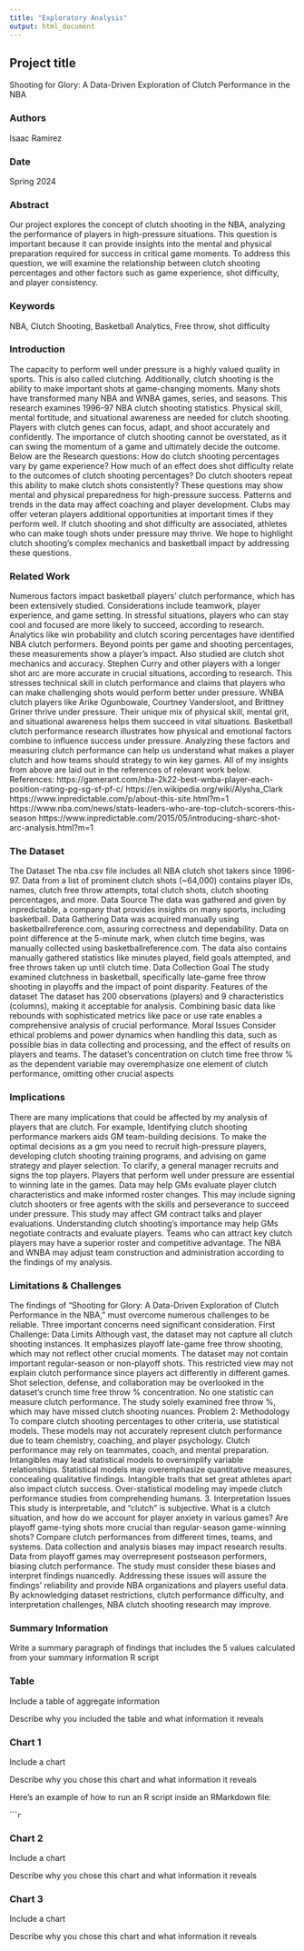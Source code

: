 ```yaml
---
title: "Exploratory Analysis"
output: html_document
---
```


## Project title

Shooting for Glory: A Data-Driven Exploration of Clutch Performance in the NBA

### Authors

Isaac Ramirez

### Date

Spring 2024

### Abstract

Our project explores the concept of clutch shooting in the NBA, analyzing the performance of players in high-pressure situations. This question is important because it can provide insights into the mental and physical preparation required for success in critical game moments. To address this question, we will examine the relationship between clutch shooting percentages and other factors such as game experience, shot difficulty, and player consistency.

### Keywords

NBA, Clutch Shooting, Basketball Analytics, Free throw, shot difficulty

### Introduction  

The capacity to perform well under pressure is a highly valued quality in sports. This is also called clutching. Additionally, clutch shooting is the ability to make important shots at game-changing moments. Many shots have transformed many NBA and WNBA games, series, and seasons. This research examines 1996-97 NBA clutch shooting statistics. Physical skill, mental fortitude, and situational awareness are needed for clutch shooting. Players with clutch genes can focus, adapt, and shoot accurately and confidently. The importance of clutch shooting cannot be overstated, as it can swing the momentum of a game and ultimately decide the outcome. Below are the Research questions: How do clutch shooting percentages vary by game experience? How much of an effect does shot difficulty relate to the outcomes of clutch shooting percentages? Do clutch shooters repeat this ability to make clutch shots consistently? These questions may show mental and physical preparedness for high-pressure success. Patterns and trends in the data may affect coaching and player development. Clubs may offer veteran players additional opportunities at important times if they perform well. If clutch shooting and shot difficulty are associated, athletes who can make tough shots under pressure may thrive. We hope to highlight clutch shooting's complex mechanics and basketball impact by addressing these questions.

### Related Work  

Numerous factors impact basketball players' clutch performance, which has been extensively studied. Considerations include teamwork, player experience, and game setting. In stressful situations, players who can stay cool and focused are more likely to succeed, according to research. Analytics like win probability and clutch scoring percentages have identified NBA clutch performers. Beyond points per game and shooting percentages, these measurements show a player's impact. Also studied are clutch shot mechanics and accuracy. Stephen Curry and other players with a longer shot arc are more accurate in crucial situations, according to research. This stresses technical skill in clutch performance and claims that players who can make challenging shots would perform better under pressure. WNBA clutch players like Arike Ogunbowale, Courtney Vandersloot, and Brittney Griner thrive under pressure. Their unique mix of physical skill, mental grit, and situational awareness helps them succeed in vital situations. Basketball clutch performance research illustrates how physical and emotional factors combine to influence success under pressure. Analyzing these factors and measuring clutch performance can help us understand what makes a player clutch and how teams should strategy to win key games. All of my insights from above are laid out in the references of relevant work below. References: https://gamerant.com/nba-2k22-best-wnba-player-each-position-rating-pg-sg-sf-pf-c/ https://en.wikipedia.org/wiki/Alysha_Clark https://www.inpredictable.com/p/about-this-site.html?m=1 https://www.nba.com/news/stats-leaders-who-are-top-clutch-scorers-this-season https://www.inpredictable.com/2015/05/introducing-sharc-shot-arc-analysis.html?m=1

### The Dataset

The Dataset The nba.csv file includes all NBA clutch shot takers since 1996-97. Data from a list of prominent clutch shots (~64,000) contains player IDs, names, clutch free throw attempts, total clutch shots, clutch shooting percentages, and more. Data Source The data was gathered and given by inpredictable, a company that provides insights on many sports, including basketball. Data Gathering Data was acquired manually using basketballreference.com, assuring correctness and dependability. Data on point difference at the 5-minute mark, when clutch time begins, was manually collected using basketballreference.com. The data also contains manually gathered statistics like minutes played, field goals attempted, and free throws taken up until clutch time. Data Collection Goal The study examined clutchness in basketball, specifically late-game free throw shooting in playoffs and the impact of point disparity. Features of the dataset The dataset has 200 observations (players) and 9 characteristics (columns), making it acceptable for analysis. Combining basic data like rebounds with sophisticated metrics like pace or use rate enables a comprehensive analysis of crucial performance. Moral Issues Consider ethical problems and power dynamics when handling this data, such as possible bias in data collecting and processing, and the effect of results on players and teams. The dataset's concentration on clutch time free throw % as the dependent variable may overemphasize one element of clutch performance, omitting other crucial aspects

### Implications

There are many implications that could be affected by my analysis of players that are clutch. For example, Identifying clutch shooting performance markers aids GM team-building decisions. To make the optimal decisions as a gm you need to recruit high-pressure players, developing clutch shooting training programs, and advising on game strategy and player selection. To clarify, a general manager recruits and signs the top players. Players that perform well under pressure are essential to winning late in the games. Data may help GMs evaluate player clutch characteristics and make informed roster changes. This may include signing clutch shooters or free agents with the skills and perseverance to succeed under pressure. This study may affect GM contract talks and player evaluations. Understanding clutch shooting's importance may help GMs negotiate contracts and evaluate players. Teams who can attract key clutch players may have a superior roster and competitive advantage. The NBA and WNBA may adjust team construction and administration according to the findings of my analysis.

### Limitations & Challenges
The findings of "Shooting for Glory: A Data-Driven Exploration of Clutch Performance in the NBA," must overcome numerous challenges to be reliable. Three important concerns need significant consideration. First Challenge: Data Limits Although vast, the dataset may not capture all clutch shooting instances. It emphasizes playoff late-game free throw shooting, which may not reflect other crucial moments. The dataset may not contain important regular-season or non-playoff shots. This restricted view may not explain clutch performance since players act differently in different games. Shot selection, defense, and collaboration may be overlooked in the dataset's crunch time free throw % concentration. No one statistic can measure clutch performance. The study solely examined free throw %, which may have missed clutch shooting nuances. Problem 2: Methodology To compare clutch shooting percentages to other criteria, use statistical models. These models may not accurately represent clutch performance due to team chemistry, coaching, and player psychology. Clutch performance may rely on teammates, coach, and mental preparation. Intangibles may lead statistical models to oversimplify variable relationships. Statistical models may overemphasize quantitative measures, concealing qualitative findings. Intangible traits that set great athletes apart also impact clutch success. Over-statistical modeling may impede clutch performance studies from comprehending humans. 3. Interpretation Issues This study is interpretable, and "clutch" is subjective. What is a clutch situation, and how do we account for player anxiety in various games? Are playoff game-tying shots more crucial than regular-season game-winning shots? Compare clutch performances from different times, teams, and systems. Data collection and analysis biases may impact research results. Data from playoff games may overrepresent postseason performers, biasing clutch performance. The study must consider these biases and interpret findings nuancedly. Addressing these issues will assure the findings' reliability and provide NBA organizations and players useful data. By acknowledging dataset restrictions, clutch performance difficulty, and interpretation challenges, NBA clutch shooting research may improve.

### Summary Information

Write a summary paragraph of findings that includes the 5 values calculated from your summary information R script

### Table

Include a table of aggregate information

Describe why you included the table and what information it reveals

### Chart 1

Include a chart

Describe why you chose this chart and what information it reveals

Here's an example of how to run an R script inside an RMarkdown file:

``````r
```

### Chart 2

Include a chart

Describe why you chose this chart and what information it reveals

### Chart 3

Include a chart

Describe why you chose this chart and what information it reveals

